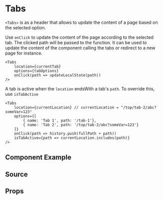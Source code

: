 
# Tabs

`<Tabs>` is as a header that allows to update the content of a page based on the selected option.

Use `onClick` to update the content of the page according to the selected tab.
The clicked path will be passed to the function. It can be used to update the content of the component calling the tabs or redirect to a new page for instance.

```
<Tabs
    location={currentTab}
    options={tabOptions}
    onClick(path => updateLocalState(path))
/>
```

A tab is active when the `location` endsWith a tab's `path`. To override this, use `isTabActive`

```
<Tabs
    location={currentLocation} // currentLocation = "/top/tab-2/abc?someVar=123"
    options={[
        { name: 'Tab 1', path: '/tab-1'},
        { name: 'Tab 2', path: '/top/tab-2/abc?someVar=123'}
    ]}
    onClick(path => history.push(fullPath + path))
    isTabActive={path => currentLocation.includes(path)}
/>
```

## Component Example

<Story id="molecules-tabs--default" />

## Source

<Source id="molecules-tabs--default" />

## Props

<Props of={Tabs} />
